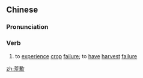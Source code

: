 ==Chinese==
{{zh-forms}}

===Pronunciation===
{{zh-pron
|m=huāngqiàn
|c=fong1 hip3,fong1 him3
|cat=v
}}

===Verb===
{{zh-verb}}

# to [[experience]] [[crop]] [[failure]]; to [[have]] [[harvest]] [[failure]]

[[zh:荒歉]]